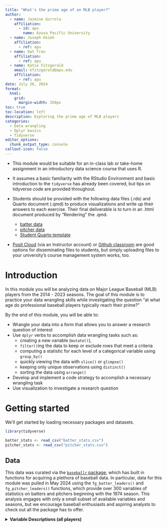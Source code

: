 ```yaml
---
title: "What's the prime age of an MLB player?"
author:
  - name: Jazmine Gurrola
    affiliation:
      - id: apu
        name: Azusa Pacific University
  - name: Joseph Hsieh
    affiliation:
      - ref: apu
  - name: Dat Tran
    affiliation:
      - ref: apu
  - name: Katie Fitzgerald
    email: kfitzgerald@apu.edu
    affiliation:
      - ref: apu
date: July 26, 2024
format:
  html:
    grid:
      margin-width: 350px
toc: true
toc-location: left
description: Exploring the prime age of MLB players
categories:
  - Data wrangling
  - Dplyr basics
  - Tidyverse
editor_options:
  chunk_output_type: console
callout-icon: false
---
```


::: {.callout-note collapse="true" title="Facilitation notes" appearance="minimal"}
+ This module would be suitable for an in-class lab or take-home assignment in an introductory data science course that uses R. 

+ It assumes a basic familiarity with the RStudio Environment and basic introduction to the `tidyverse` has already been covered, but tips on tidyverse code are provided throughout. 

+ Students should be provided with the following data files (.rds) and Quarto document (.qmd) to produce visualizations and write up their answers to each exercise. Their final deliverable is to turn in an .html document produced by "Rendering" the .qmd. 

  + [batter data](batter_stats.rds)
  + [pitcher data](pitcher_stats.rds)
  + [Student Quarto template](student_template.qmd)

+ [Posit Cloud](https://posit.cloud/) (via an Instructor account) or [Github classroom](https://classroom.github.com) are good options for disseminating files to students, but simply uploading files to your university's course management system works, too.
:::

# Introduction

In this module you will be analyzing data on Major League Baseball (MLB) players from the 2014 - 2023 seasons. The goal of this module is to practice your data wrangling skills while investigating the question "at what age do professional baseball players typically reach their prime?"

::: {.callout-note title="Learning Objectives" appearance="minimal"}
By the end of this module, you will be able to:

+ Wrangle your data into a form that allows you to answer a research question of interest
+ Use `dplyr` verbs to accomplish data wrangling tasks such as:
    + creating a new variable (`mutate()`), 
    + `filter()`ing the data to keep or exclude rows that meet a criteria
    + computing a statistic for each level of a categorical variable using `group_by()`
    + quickly viewing the data with `slice()` or `glimpse()`
    + keeping only unique observations using `distinct()`
    + sorting the data using `arrange()`
+ Develop and implement a code strategy to accomplish a necessary wrangling task
+ Use visualization to investigate a research question
:::

# Getting started

We'll get started by loading necessary packages and datasets. 

```r
library(tidyverse)

batter_stats <- read_csv("batter_stats.csv")
pitcher_stats <- read_csv("pitcher_stats.csv")
```

## Data

This data was curated via the [`baseballr` package](https://billpetti.github.io/baseballr/articles/baseballr.html), which has built in functions for acquiring a plethora of baseball data. In particular, data for this module was pulled in May 2024 using the `fg_batter_leaders()` and `fg_pitcher_leaders()` functions, which provide over 300 variables of statistics on batters and pitchers beginning with the 1974 season. This analysis engages with only a small subset of available variables and seasons, but we encourage baseball enthusiasts and aspiring analysts to check out all the package has to offer. 

<details>
<summary><b>Variable Descriptions (all players) </b></summary>

| Variable | Description |
|----|----------------------------|
| `x_mlbamid` | unique MLB player id |
| `season` | season the row of data comes from |
| `team_name` | three-character MLB team abbreviation |
| `player_name` | first and last name of MLB player |
| `age` | age of MLB during the corresponding season |
| `war` | Wins Above Replacement - an estimation of the amount of wins the player would bring to the team, above a regular replacement level player. It measures the value of a player and how much better they are than an "average" one. |
| `g` | number of games the player played during the corresponding season |

<details>
<summary><b>Variable Descriptions (batters only) </b></summary>

| Variable | Description |
|----|----------------------------|
| `bats` | whether player bats right-handed or left-handed  |
| `ab` | number of at bats the player had during the corresponding season |
| `pa` | number of plate appearances the player had during the corresponding season |
| `h` | number of hits the player had during the corresponding season |
| `x1b` | number of singles the player hit during the corresponding season |
| `x2b` | number of doubles the player hit during the corresponding season |
| `x3b` | number of triples the player hit during the corresponding season |
| `hr` | number of home runs the player hit during the corresponding season |
| `r` | number of runs the player had during the corresponding season |
| `rbi` | number of runs batted in the player had during the corresponding season |

<details>
<summary><b>Variable Descriptions (pitchers only) </b></summary>

| Variable | Description |
|----|----------------------------|
| `throws` | number of runs batted in the player had during the corresponding season |
| `ip` | number of innings the player pitched during the corresponding season |
| `era` | Earned Run Average: average number of earned runs given up by a pitcher per nine innings pitched during the corresponding season |
| `whip` | Walks plus Hits per Inning Pitched. A measure of the number of base-runners a pitcher has allowed per inning pitched during the corresponding season. |
| `pitches` | total number of pitches thrown by the pitcher during the corresponding season. |
| `balls` | total number of pitches thrown by the pitcher that were called as balls during the corresponding season. |
| `strikes` | total number of pitches thrown by the pitcher that were called as strikes during the corresponding season. |

# Prime Age:

::: {.callout-caution title="Research question"}
At what age do professional baseball players tend to be at their "prime"?
:::

There are many different aspects of a player's performance that determine how well he is playing. One comprehensive metric is called WAR, which stands for "wins above replacement." The MLB provides the following definition of WAR:

> “WAR measures a player's value in all facets of the game by deciphering how many more wins he's worth than a replacement-level player at his same position (e.g., a Minor League replacement or a readily available fill-in free agent).” [MLB.com](https://www.mlb.com/glossary/advanced-stats/wins-above-replacement)

Therefore, one reasonable way to determine a player's prime age would be to determine the age at which he had his highest WAR.

::: callout-note
#### What's a good WAR?

An decent WAR is typically around 2, while All-star players typically have a WAR anywhere between 3 and 6, and MVP-level players tend to have a WAR above 6.
:::

::: callout-note
#### Batters vs Pitchers 
WAR is calculated differently for batters and pitchers; they play different roles in the game and therefore they have different stats that capture their performance. We will therefore analyze batters and pitchers separately.

:::

## Batters 

::: {.callout-caution title="Research question"}
What is the average age a batter in the MLB reaches his prime?
:::

Let's first note how our data is organized: 

```r
head(batter_stats)
```

::: column-margin :::
\
**CODE TIP**: The function `head()` returns the first 6 rows of a dataset, and the function `tail()` returns the last 6. You can add the argument `n = ` to display a different number of rows. Note these are base R functions and do not require the tidyverse to use. 
:::

If we `arrange` by `x_mlbaid` we can see that there can be multiple observations per player, where each row represents a different season. 



```r
batter_stats |> 
  arrange(x_mlbamid) |> 
  slice(1:10)
```

::: column-margin :::
\ **The pipe**: Recall that `|>` is called the "pipe" function and can be read as "and then." In English, the code on the left can be read as "take the `batter_stats` data and then `arrange` it by `x_mlbamid` and then `slice` the first 10 rows." Mathematically, the pipe accomplishes `f(g(x))` with the (psudeo-)code `x |> g() |> f()`. Read more about the pipe [here](https://r4ds.hadley.nz/data-transform#sec-the-pipe).
:::
::: column-margin :::
**dplyr:** `arrange()` and `slice()` are examples of `dplyr` verbs: `tidyverse` functions that *do* something to / *act* on the data. Other examples include `filter()`, `select()`, `mutate()`, `group_by()`, `summarize()`, `relocate()`, and many more. These verbs are often chained together with the pipe to accomplish multiple data wrangling tasks. Read more about data wrangling with `dplyr` [here](https://r4ds.hadley.nz/data-transform).
:::

::: callout-note
### Exercise 1: 

Which seasons are included in this data?

:::

::: column-margin :::
**TIP:** Try writing your answer as a full sentence in the .qmd using [inline code](https://quarto.org/docs/computations/inline-code.html). For example, if you have the first season saved in an object `first_season`, then including \``r` `first_season`\` outside a code chunk will allow you to auto-populate this value in a sentence. 

:::

::: {.callout-important}
In order to determine the prime age of each player, we need to look for the year in which his `war` reached its player-specific maximum. We can utilize the `group_by()` function to do this. 
:::

::: callout-note
### Exercise 2:

Copy, paste the following code and fill in the blanks to create a new variable `best_war` that contains a player's maximum `war`. 

```r
batter_stats <- batter_stats |> 
  group_by(________) |> 
  mutate(_______ = _______(_______)) |> 
  ungroup()
```

:::

::: column-margin :::
**CODE TIP**: `group_by()` allows all subsequent actions to be done for *each group* of the grouping variable. Therefore, if we group by player id, we're able to determine the maximum `war` for each player, not simply the maximum `war` for the whole dataset. It's often a good idea to `ungroup()` at the end of a chain of code, otherwise the next time you try to use your data, it will still perform every operation by group.
:::

Take a quick `glimpse()` of your data to confirm the first few values of `best_war` match those below before proceeding.

```r
batter_stats <- batter_stats |> 
  group_by(x_mlbamid) |> 
  mutate(best_war = max(war)) |> 
  ungroup()
glimpse(batter_stats)
```

::: column-margin :::
**CODE TIP**: In real life data science work, you won't usually be provided with the "corect" answer to compare to, so it's often a good idea to do a quick check after any data transformation to make sure your code did what you expected. In this case, you might choose one player to verify that their `best_war` value is in fact equal to their maximum `war` value. You can do a quick `filter` for that player in your console, or use the search feature when `View`ing the full data in spreadsheet view. 

:::


::: callout-note
### Exercise 3:

Create a new dataset called `prime_age` that keeps only the rows where a player's `war` is equal to his `best_war`. 

What are the dimensions of this new dataset?

:::

::: column-margin :::
\
*Hint:* what [`dyplr` verb](https://r4ds.hadley.nz/data-transform#rows) do you need to keep rows that meet a criteria? 
:::

```r
prime_age <- batter_stats |> 
  filter(best_war == war)
```

Ideally, we want there to be one row per player in our new dataset. However, if we check the number of unique players we have in our original data, we find this does not match the number of rows in `prime_age`. 

::: column-margin :::
**CODE TIP**: Two options for checking the number of unique levels of a variable are `length(unique(data$variable))` or `data |> distinct(variable) |> nrow()`
:::

::: callout-note
### Exercise 4:

Report the number of unique players in the dataset `batter_stats`. 

Inspect the `prime_age` data more closely. What is the maximum number of rows that appear for a player in this dataset? Comment on why this is happening. 
*Hint: creating a new variable that counts the number of rows per id can help you investigate this.*

:::

::: column-margin :::
**CODE TIP**: `group_by(grouping_variable)` followed by `mutate(n = n())` will count the number of rows per level of the grouping variable.

:::

::: callout-note

### Exercise 5:

Determine a strategy for reducing `prime_age` down to one row per person (still maintaining all relevant columns). Describe your strategy in words and then write code to accomplish it. Careful - don't just arbitrarily throw away rows! There are multiple ways you might approach this, but you should justify your decision(s) and think through implications for your ultimate analysis goal: estimating prime age. 

:::

```r
prime_age <- prime_age |> 
  group_by(x_mlbamid) |> 
  mutate(best_war_median = median(best_war)) |>
  distinct(best_war_median, .keep_all = TRUE) |> 
  ungroup() |> 
  select(-best_war,
          best_war = best_war_median)
```

Your reduced `prime_age` should look something like this:

```r
glimpse(prime_age)
```


::: callout-note
### Exercise 6:

Produce a visualization that explores the distribution of prime ages, for all players in this data.
:::

```r
ggplot(prime_age, aes(x = age)) +
  geom_histogram(color = "white",
                 binwidth = 2)
```

::: callout-note
### Exercise 7:

Based on the graph, "eyeball" an initial answer to the research question: at what age do professional batters tend to be at their "prime"?
:::

::: callout-note
### Exercise 8:
Calculate the mean and the median prime age for batters in this data.
:::

::: callout-note
### Exercise 9:
Reproduce your graph from above but add 2 lines to the graph representing the mean and median of the distribution.
:::

::: column-margin :::
\
**Tip**: Add a layer called `geom_vline` to your ggplot code. Make sure the colors of the lines are different.
:::

## Pitchers 

::: {.callout-caution title="Research question"}
What is the average age an MLB pitcher reaches his prime?
:::

::: callout-note
### Exercise 10

Copy, paste, tweak appropriate code from previous exercises to determine the prime age of *pitchers*, using the `pitcher_stats` data. 
:::

::: column-margin :::
\
*Check*: there are `r length(unique(pitcher_stats$x_mlbamid))` unique pitchers in the `pitcher_stats` data, so your final dataset for analysis should have that many rows. 
:::

```r
# pitcher_stats <- pitcher_leaders |>        #select(x_mlbamid, season, team_name,               #player_name, age, war)
pitcher_stats <- pitcher_stats |> 
  group_by(x_mlbamid) |> 
  mutate(best_war = max(war)) |> 
  ungroup()

prime_age_pitcher <- pitcher_stats |> 
  filter(best_war == war)

prime_age_pitcher <- prime_age_pitcher |> 
  group_by(x_mlbamid) |> 
  mutate(best_war_median = median(best_war)) |>
  distinct(best_war_median, .keep_all = TRUE) |> 
  ungroup() |> 
  select(-war, -best_war,
          best_war = best_war_median)

ggplot(prime_age_pitcher, aes(x = age)) +
  geom_histogram(color = "white",
                 binwidth = 2)

mean(prime_age_pitcher$age)
median(prime_age_pitcher$age)
```

::: callout-note
### Exercise 11

Write a paragraph summarizing your findings about the prime age of batters and pitchers from this analysis. Things to consider: 

+ Are the prime ages of batters and pitchers similar or different? 
+ Do all players hit their prime at about the same age, or is there a wide range? 
+ Are there limitations to this analysis? 
+ What additional analyses would you want to conduct to investigate prime age more fully? 
+ Is there any additional data you would want to explore further? 

:::

# FOR FUN

You can investigate an individual player's WAR trajectory over time using the app below. If you're curious, you can see the R code that built the app here and even try making your own! 

```r
knitr::include_app("https://kgfitz.shinyapps.io/Baseball_WAR/",
height = "800px")
```